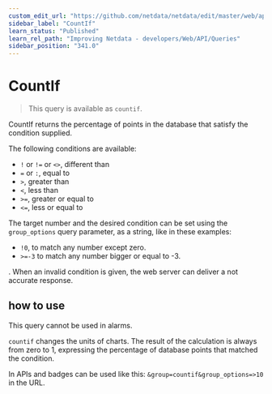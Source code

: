 ```yaml
---
custom_edit_url: "https://github.com/netdata/netdata/edit/master/web/api/queries/countif/README.md"
sidebar_label: "CountIf"
learn_status: "Published"
learn_rel_path: "Improving Netdata - developers/Web/API/Queries"
sidebar_position: "341.0"
---
```



# CountIf

> This query is available as `countif`.

CountIf returns the percentage of points in the database that satisfy the condition supplied.

The following conditions are available:

- `!` or `!=` or `<>`, different than
- `=` or `:`, equal to
- `>`, greater than
- `<`, less than
- `>=`, greater or equal to
- `<=`, less or equal to

The target number and the desired condition can be set using the `group_options` query parameter, as a string, like in these examples:

- `!0`, to match any number except zero.
- `>=-3` to match any number bigger or equal to -3.

. When an invalid condition is given, the web server can deliver a not accurate response.

## how to use

This query cannot be used in alarms.

`countif` changes the units of charts. The result of the calculation is always from zero to 1, expressing the percentage of database points that matched the condition. 

In APIs and badges can be used like this: `&group=countif&group_options=>10` in the URL.



